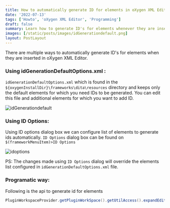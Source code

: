 ```yaml
---
title: How to automatically generate ID for elements in oXygen XML Editor
date: '2022-07-13'
tags: ['Howto', 'oXygen XML Editor', 'Programming']
draft: false
summary: Learn how to generate ID's for elements whenever they are inserted in Author mode.
images: [/static/posts/images/idGenerationdefault.png]
layout: PostLayout
---
```


There are multiple ways to automatically generate ID's for elements when they are inserted in oXygen XML Editor.

### Using idGenerationDefaultOptions.xml :

`idGenerationDefaultOptions.xml` which is found in the `${oxygenInstallDir}\frameworks\dita\resources` directory and keeps only the default elements for which you need IDs to be generated.
You can edit this file and additional elements for which you want to add ID.

![idGenerationdefault](/static/posts/images/idGenerationdefault.png)

### Using ID Options:

Using ID options dialog box we can configure list of elements to generate ids automatically. `ID Options` dialog box can be found on `$(frameworkMenuItem)>ID Options`

![idoptions](/static/posts/images/idoptions.png)

PS: The changes made using `ID Options` dialog will override the elements list configured in `idGenerationDefaultOptions.xml` file.

### Programatic way:

Following is the api to generate id for elements

```java
PluginWorkspaceProvider.getPluginWorkSpace().getUtilAccess().expandEditorVariables("${id}",null);

```
